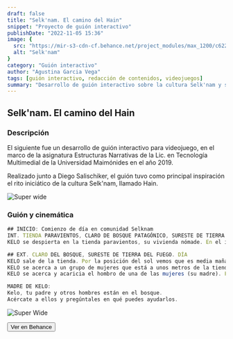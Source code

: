 ```yaml
---
draft: false
title: "Selk'nam. El camino del Hain"
snippet: "Proyecto de guión interactivo"
publishDate: "2022-11-05 15:36"
image: {
  src: "https://mir-s3-cdn-cf.behance.net/project_modules/max_1200/c622f1123261853.610ae8ff121d7.jpg",
  alt: "Selk'nam"
}
category: "Guión interactivo"
author: "Agustina Garcia Vega"
tags: [guión interactivo, redacción de contenidos, videojuegos]
summary: "Desarrollo de guión interactivo sobre la cultura Selk'nam y su ritual de iniciación, el Hain."
---
```




## Selk'nam. El camino del Hain

### <a name="Descripción"></a>Descripción

El siguiente fue un desarrollo de guión interactivo para videojuego, en el marco de la asignatura Estructuras Narrativas de la Lic. en Tecnología Multimedial de la Universidad Maimónides en el año 2019.

Realizado junto a Diego Salischiker, el guión tuvo como principal inspiración el rito iniciático de la cultura Selk'nam, llamado Hain.

![Super wide](https://mir-s3-cdn-cf.behance.net/project_modules/max_1200/29bf0d123261853.610aedadbada6.jpg)


### Guión y cinemática

```js
## INICIO: Comienzo de día en comunidad Selknam
INT. TIENDA PARAVIENTOS, CLARO DE BOSQUE PATAGÓNICO, SURESTE DE TIERRA DEL FUEGO. DÍA
KELO se despierta en la tienda paravientos, su vivienda nómade. En el interior de la tienda hay una fogata pequeña con brasas. De ella, sale un humo grisáceo. KELO está solo en el interior de la tienda, pero se pueden ver en el exterior otras personas de la comunidad Selk'nam. Se escucha gente hablando, pero los diálogos son ininteligibles.

## EXT. CLARO DEL BOSQUE, SURESTE DE TIERRA DEL FUEGO. DÍA
KELO sale de la tienda. Por la posición del sol vemos que es media mañana. El cielo está despejado y casi no hay nubes. La tienda está ubicada en un claro del bosque. A lo lejos se puede ver la costa.
KELO se acerca a un grupo de mujeres que está a unos metros de la tienda. Las MUJERES están en ronda, conversando y tejiendo canastas. A su alrededor, algunos NIÑOS PEQUEÑOS corren y juegan. 
KELO se acerca y acaricia el hombro de una de las mujeres (su madre). Frente a la MADRE DE KELO, hay una canasta con frutos de chaura y calafate. KELO agarra un puñado y empieza a comer.

MADRE DE KELO:
Kelo, tu padre y otros hombres están en el bosque.
Acércate a ellos y pregúntales en qué puedes ayudarlos.
```


![Super Wide](https://mir-s3-cdn-cf.behance.net/project_modules/max_1200/51c725123261853.610ae8ff13545.jpg)





<a href="https://www.behance.net/gallery/123261853/Selknam-Camino-al-Hain" target="blank">
  <Button>Ver en Behance</Button>
</a>

